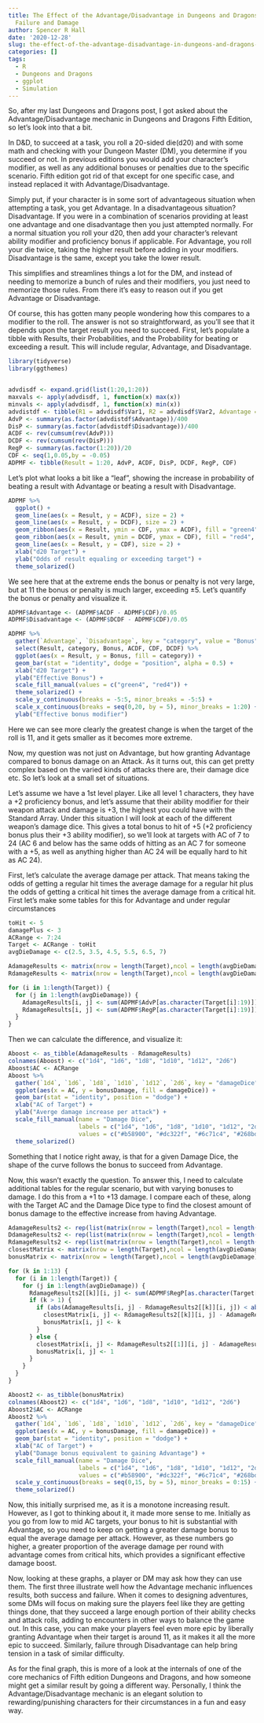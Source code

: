 ```yaml
---
title: The Effect of the Advantage/Disadvantage in Dungeons and Dragons 5E on Success,
  Failure and Damage
author: Spencer R Hall
date: '2020-12-28'
slug: the-effect-of-the-advantage-disadvantage-in-dungeons-and-dragons-5e-on-success-failure-and-damage
categories: []
tags:
  - R
  - Dungeons and Dragons
  - ggplot
  - Simulation
---
```


So, after my last Dungeons and Dragons post, I got asked about the Advantage/Disadvantage mechanic in Dungeons and Dragons Fifth Edition, so let's look into that a bit.

In D&D, to succeed at a task, you roll a 20-sided die(d20) and with some math and checking with your Dungeon Master (DM), you determine if you succeed or not. In previous editions you would add your character's modifier, as well as any additional bonuses or penalties due to the specific scenario. Fifth edition got rid of that except for one specific case, and instead replaced it with Advantage/Disadvantage.

Simply put, if your character is in some sort of advantageous situation when attempting a task, you get Advantage. In a disadvantageous situation? Disadvantage. If you were in a combination of scenarios providing at least one advantage and one disadvantage then you just attempted normally. For a normal situation you roll your d20, then add your character's relevant ability modifier and proficiency bonus if applicable. For Advantage, you roll your die twice, taking the higher result before adding in your modifiers. Disadvantage is the same, except you take the lower result.

This simplifies and streamlines things a lot for the DM, and instead of needing to memorize a bunch of rules and their modifiers, you just need to memorize those rules. From there it's easy to reason out if you get Advantage or Disadvantage.

Of course, this has gotten many people wondering how this compares to a modifier to the roll. The answer is not so straightforward, as you'll see that it depends upon the target result you need to succeed. First, let's populate a tibble with Results, their Probabilities, and the Probability for beating or exceeding a result. This will include regular, Advantage, and Disadvantage.

```r
library(tidyverse)
library(ggthemes)


advdisdf <- expand.grid(list(1:20,1:20))
maxvals <- apply(advdisdf, 1, function(x) max(x))
minvals <- apply(advdisdf, 1, function(x) min(x))
advdistdf <- tibble(R1 = advdisdf$Var1, R2 = advdisdf$Var2, Advantage = maxvals, Disadvantage = minvals)
AdvP <- summary(as.factor(advdistdf$Advantage))/400
DisP <- summary(as.factor(advdistdf$Disadvantage))/400
ACDF <- rev(cumsum(rev(AdvP)))
DCDF <- rev(cumsum(rev(DisP)))
RegP <- summary(as.factor(1:20))/20
CDF <- seq(1,0.05,by = -0.05)
ADPMF <- tibble(Result = 1:20, AdvP, ACDF, DisP, DCDF, RegP, CDF)
```

Let's plot what looks a bit like a "leaf", showing the increase in probability of beating a result with Advantage or beating a result with Disadvantage.

```r
ADPMF %>%
  ggplot() +
  geom_line(aes(x = Result, y = ACDF), size = 2) +
  geom_line(aes(x = Result, y = DCDF), size = 2) +
  geom_ribbon(aes(x = Result, ymin = CDF, ymax = ACDF), fill = "green4", alpha = 0.5) +
  geom_ribbon(aes(x = Result, ymin = DCDF, ymax = CDF), fill = "red4", alpha = 0.5) +
  geom_line(aes(x = Result, y = CDF), size = 2) +
  xlab("d20 Target") +
  ylab("Odds of result equaling or exceeding target") +
  theme_solarized()
```

We see here that at the extreme ends the bonus or penalty is not very large, but at 11 the bonus or penalty is much larger, exceeding ±5. Let's quantify the bonus or penalty and visualize it.


```r
ADPMF$Advantage <- (ADPMF$ACDF - ADPMF$CDF)/0.05
ADPMF$Disadvantage <- (ADPMF$DCDF - ADPMF$CDF)/0.05

ADPMF %>%
  gather(`Advantage`, `Disadvantage`, key = "category", value = "Bonus") %>%
  select(Result, category, Bonus, ACDF, CDF, DCDF) %>%
  ggplot(aes(x = Result, y = Bonus, fill = category)) +
  geom_bar(stat = "identity", dodge = "position", alpha = 0.5) +
  xlab("d20 Target") +
  ylab("Effective Bonus") +
  scale_fill_manual(values = c("green4", "red4")) +
  theme_solarized() +
  scale_y_continuous(breaks = -5:5, minor_breaks = -5:5) +
  scale_x_continuous(breaks = seq(0,20, by = 5), minor_breaks = 1:20) +
  ylab("Effective bonus modifier")
```


Here we can see more clearly the greatest change is when the target of the roll is 11, and it gets smaller as it becomes more extreme.

Now, my question was not just on Advantage, but how granting Advantage compared to bonus damage on an Attack. As it turns out, this can get pretty complex based on the varied kinds of attacks there are, their damage dice etc. So let's look at a small set of situations.

Let's assume we have a 1st level player. Like all level 1 characters, they have a +2 proficiency bonus, and let's assume that their ability modifier for their weapon attack and damage is +3, the highest you could have with the Standard Array. Under this situation I will look at each of the different weapon's damage dice. This gives a total bonus to hit of +5 (+2 proficiency bonus plus their +3 ability modifier), so we'll look at targets with AC of 7 to 24 (AC 6 and below has the same odds of hitting as an AC 7 for someone with a +5, as well as anything higher than AC 24 will be equally hard to hit as AC 24).

First, let's calculate the average damage per attack. That means taking the odds of getting a regular hit times the average damage for a regular hit plus the odds of getting a critical hit times the average damage from a critical hit. First let's make some tables for this for Advantage and under regular circumstances

```r
toHit <- 5
damagePlus <- 3
ACRange <- 7:24
Target <- ACRange - toHit
avgDieDamage <- c(2.5, 3.5, 4.5, 5.5, 6.5, 7)

AdamageResults <- matrix(nrow = length(Target),ncol = length(avgDieDamage))
RdamageResults <- matrix(nrow = length(Target),ncol = length(avgDieDamage))

for (i in 1:length(Target)) {
  for (j in 1:length(avgDieDamage)) {
    AdamageResults[i, j] <- sum(ADPMF$AdvP[as.character(Target[i]:19)]) * (avgDieDamage[j] + damagePlus) + ADPMF$AdvP['20'] * (2*avgDieDamage[j] + damagePlus)
    RdamageResults[i, j] <- sum(ADPMF$RegP[as.character(Target[i]:19)]) * (avgDieDamage[j] + damagePlus) + ADPMF$RegP['20'] * (2*avgDieDamage[j] + damagePlus)
  }
}
```

Then we can calculate the difference, and visualize it:

```r
Aboost <- as_tibble(AdamageResults - RdamageResults)
colnames(Aboost) <- c("1d4", "1d6", "1d8", "1d10", "1d12", "2d6")
Aboost$AC <- ACRange
Aboost %>%
  gather(`1d4`, `1d6`, `1d8`, `1d10`, `1d12`, `2d6`, key = "damageDice", value = "bonusDamage", factor_key = T) %>%
  ggplot(aes(x = AC, y = bonusDamage, fill = damageDice)) +
  geom_bar(stat = "identity", position = "dodge") +
  xlab("AC of Target") +
  ylab("Averge damage increase per attack") +
  scale_fill_manual(name = "Damage Dice",
                    labels = c("1d4", "1d6", "1d8", "1d10", "1d12", "2d6"),
                    values = c("#b58900", "#dc322f", "#6c71c4", "#268bd2", "#2aa198", "#859900")) +
  theme_solarized()
```

Something that I notice right away, is that for a given Damage Dice, the shape of the curve follows the bonus to succeed from Advantage.

Now, this wasn't exactly the question. To answer this, I need to calculate additional tables for the regular scenario, but with varying bonuses to damage. I do this from a +1 to +13 damage. I compare each of these, along with the Target AC and the Damage Dice type to find the closest amount of bonus damage to the effective increase from having Advantage.


```r
AdamageResults2 <- rep(list(matrix(nrow = length(Target),ncol = length(avgDieDamage))), 13)
DdamageResults2 <- rep(list(matrix(nrow = length(Target),ncol = length(avgDieDamage))), 13)
RdamageResults2 <- rep(list(matrix(nrow = length(Target),ncol = length(avgDieDamage))), 13)
closestMatrix <- matrix(nrow = length(Target),ncol = length(avgDieDamage))
bonusMatrix <- matrix(nrow = length(Target),ncol = length(avgDieDamage))

for (k in 1:13) {
  for (i in 1:length(Target)) {
    for (j in 1:length(avgDieDamage)) {
      RdamageResults2[[k]][i, j] <- sum(ADPMF$RegP[as.character(Target[i]:19)]) * (avgDieDamage[j] + damagePlus + k) + ADPMF$RegP['20'] * (2*avgDieDamage[j] + damagePlus + k)
      if (k > 1) {
        if (abs(AdamageResults[i, j] - RdamageResults2[[k]][i, j]) < abs(closestMatrix[i, j])) {
          closestMatrix[i, j] <- RdamageResults2[[k]][i, j] - AdamageResults[i, j]
          bonusMatrix[i, j] <- k
        }
      } else {
        closestMatrix[i, j] <- RdamageResults2[[1]][i, j] - AdamageResults[i, j]
        bonusMatrix[i, j] <- 1
      }
    }
  }
}

Aboost2 <- as_tibble(bonusMatrix)
colnames(Aboost2) <- c("1d4", "1d6", "1d8", "1d10", "1d12", "2d6")
Aboost2$AC <- ACRange
Aboost2 %>%
  gather(`1d4`, `1d6`, `1d8`, `1d10`, `1d12`, `2d6`, key = "damageDice", value = "bonusDamage", factor_key = T) %>%
  ggplot(aes(x = AC, y = bonusDamage, fill = damageDice)) +
  geom_bar(stat = "identity", position = "dodge") +
  xlab("AC of Target") +
  ylab("Damage bonus equivalent to gaining Advantage") +
  scale_fill_manual(name = "Damage Dice",
                    labels = c("1d4", "1d6", "1d8", "1d10", "1d12", "2d6"),
                    values = c("#b58900", "#dc322f", "#6c71c4", "#268bd2", "#2aa198", "#859900")) +
  scale_y_continuous(breaks = seq(0,15, by = 5), minor_breaks = 0:15) +
  theme_solarized()
```

Now, this initially surprised me, as it is a monotone increasing result. However, as I got to thinking about it, it made more sense to me. Initially as you go from low to mid AC targets, your bonus to hit is substantial with Advantage, so you need to keep on getting a greater damage bonus to equal the average damage per attack. However, as these numbers go higher, a greater proportion of the average damage per round with advantage comes from critical hits, which provides a significant effective damage boost.

Now, looking at these graphs, a player or DM may ask how they can use them. The first three illustrate well how the Advantage mechanic influences results, both success and failure. When it comes to designing adventures, some DMs will focus on making sure the players feel like they are getting things done, that they succeed a large enough portion of their ability checks and attack rolls, adding to encounters in other ways to balance the game out. In this case, you can make your players feel even more epic by liberally granting Advantage when their target is around 11, as it makes it all the more epic to succeed. Similarly, failure through Disadvantage can help bring tension in a task of similar difficulty.

As for the final graph, this is more of a look at the internals of one of the core mechanics of Fifth edition Dungeons and Dragons, and how someone might get a similar result by going a different way. Personally, I think the Advantage/Disadvantage mechanic is an elegant solution to rewarding/punishing characters for their circumstances in a fun and easy way.